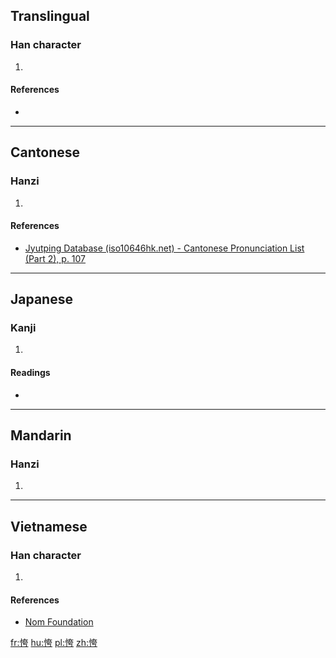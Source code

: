 ==Translingual==

===Han character===
{{Han char|rn=61|rad=心|as=06|sn=9|four=|canj=PKMS|ids=⿰忄夸}}

# {{defn|Han|sort=心06}}

====References====
* {{Han ref|kx=0384.210|dkj=10563|dj=0715.040|hdz=42294.120|uh=6057|ud=24663}}

----

==Cantonese==

===Hanzi===
{{yue-hanzi|jyut=[[fu1]]|y=fu1}}

# {{defn|lang=yue|sort=心06}}

====References====
* [http://www.iso10646hk.net/jp/document/download.jsp Jyutping Database (iso10646hk.net) - Cantonese Pronunciation List (Part 2), p. 107]

----

==Japanese==

===Kanji===
{{ja-kanji|grade=|rs=心06}}

# {{defn|lang=ja|sort=心06}}

====Readings====
* {{ja-readings|on=[[こ]] (ko), [[く]] (ku), [[か]] (ka), [[け]] (ke)|kun=[[おそれる]] (osoreru), [[うれえる]] (ureeru), [[ほこる]] (hokoru)}}

----

==Mandarin==

===Hanzi===
{{cmn-hanzi|pin=[[hū]] (hu1), [[kuǎ]] ([[kua3]])|wg=hu<sup>1</sup>, k'ua<sup>3</sup>}}

# {{defn|lang=cmn|sort=心06}}

----

==Vietnamese==

===Han character===
{{vi-readings|rs=心06| hanviet = [[khoé]], [[khoa]], [[khoe]]}}

# {{defn|lang=vi|sort=心06}}

====References====
*[http://nomfoundation.org/common/nom_details.php?codepoint=6057 Nom Foundation]

[[fr:恗]]
[[hu:恗]]
[[pl:恗]]
[[zh:恗]]